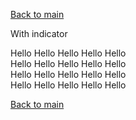 
<Meta title="Data Input/Toggle/With indicator" component={Toggle} />

[Back to main](?path=/docs/data-input-toggle--toggle#variants)

<Secondary>With indicator</Secondary>

<Canvas>
    <Story name="Checkbox type">
        <Wrapper>
            <Headings />
            <div>
                <Toggle indicator>Hello</Toggle>
                <Toggle indicator checked>
                    Hello
                </Toggle>
                <Toggle indicator disabled>
                    Hello
                </Toggle>
                <Toggle indicator disabled checked>
                    Hello
                </Toggle>
                <Toggle indicator error>
                    Hello
                </Toggle>
            </div>
        </Wrapper>
    </Story>
</Canvas>

<Canvas>
    <Story name="Radio type">
        <Wrapper>
            <Headings />
            <div>
                <Toggle type="radio" indicator>
                    Hello
                </Toggle>
                <Toggle type="radio" indicator checked>
                    Hello
                </Toggle>
                <Toggle type="radio" indicator disabled>
                    Hello
                </Toggle>
                <Toggle type="radio" indicator disabled checked>
                    Hello
                </Toggle>
                <Toggle type="radio" indicator error>
                    Hello
                </Toggle>
            </div>
        </Wrapper>
    </Story>
</Canvas>

<Canvas>
    <Story name="Yes type">
        <Wrapper>
            <Headings />
            <div>
                <Toggle type="yes" indicator>
                    Hello
                </Toggle>
                <Toggle type="yes" indicator checked>
                    Hello
                </Toggle>
                <Toggle type="yes" indicator disabled>
                    Hello
                </Toggle>
                <Toggle type="yes" indicator disabled checked>
                    Hello
                </Toggle>
                <Toggle type="yes" indicator error>
                    Hello
                </Toggle>
            </div>
        </Wrapper>
    </Story>
</Canvas>

<Canvas>
    <Story name="No type">
        <Wrapper>
            <Headings />
            <div>
                <Toggle type="no" indicator>
                    Hello
                </Toggle>
                <Toggle type="no" indicator checked>
                    Hello
                </Toggle>
                <Toggle type="no" indicator disabled>
                    Hello
                </Toggle>
                <Toggle type="no" indicator disabled checked>
                    Hello
                </Toggle>
                <Toggle type="no" indicator error>
                    Hello
                </Toggle>
            </div>
        </Wrapper>
    </Story>
</Canvas>

[Back to main](?path=/docs/data-input-toggle--toggle#variants)

